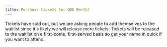 ```yaml
---
title: Purchase tickets for DDD Perth!
---
```


<TicketWaitListOpen>
    Tickets have sold out, but we are asking people to add themselves to the waitlist since it's likely we will release
    more tickets. Tickets will be released to the waitlist on a first-come, first-served basis so get your name in quick
    if you want to attend.
</TicketWaitListOpen>

<TicketSalesOpen>
    <BuyTicketForm />
</TicketSalesOpen>
